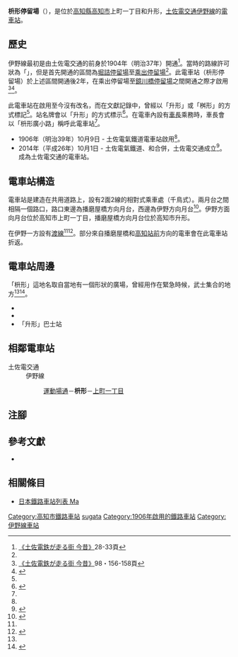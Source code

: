{{NoteTA|G1=Transport}}
{{Infobox station
|公司色 = #3399cc
|站名 = 枡形
|圖片 = Tosa-den masugata sta01n3200.jpg
|圖片說明 = 伊野方向月台
|日文原名 = 枡形
|平假名 = ますがた
|羅馬拼音 = Masugata
|副站名 = 
|所在地 = {{JPN}}[[高知縣|高知縣]][[高知市|高知市]]上町一丁目、升形
|座標 = {{coord|33|33|26.85|N|133|31|39.36|E|type:railwaystation_region:JP-24|display=inline,title}}
|車站構造 = [[地面車站|地面車站]]
|月台配置 = 2面2線
|啟用年月日 = 1906年（明治39年）10月9日
|廢站年月日 = 
|乘客人數 = 
|上下車人次 = 
|統計年度 = 
|轉車 =
|全寬備註 = 
|adjacent = {{Adjacent stations|system=土佐電交通|line=伊野線|left=運動場通|right=上町一丁目|note-left=0.2km|note-mid=距離[[播磨屋橋停留場|播磨屋橋]]1.5km|note-right=0.2km}}
}}
'''枡形停留場'''（{{jpn|j=枡形停留場|hg=ますがたていりゅうじょう|rm=Masugata teiryūjō|f=y}}），是位於[[高知縣|高知縣]][[高知市|高知市]]上町一丁目和升形，[[土佐電交通|土佐電交通]][[伊野線|伊野線]]的[[電車站|電車站]]。

== 歷史 ==
伊野線最初是由土佐電交通的前身{{Translink|ja|土佐電気鉄道|土佐電氣鐵道}}於1904年（明治37年）開通<ref name=konjaku>[[#konjaku|《土佐電鉄が走る街 今昔》]]28-33頁</ref>。當時的路線許可狀為「{{lang|ja|高知市本町字'''升形'''ヨリ同町字堀詰ニ至ル}}」，但是首先開通的區間為[[堀詰停留場|堀詰停留場]]至[[運動場通停留場|乘出停留場]]<ref name=konjaku/>。此電車站（枡形停留場）於上述區間開通後2年，在乘出停留場至[[鏡川橋停留場|鏡川橋停留場]]之間開通之際才啟用<ref name=konjaku2>[[#konjaku|《土佐電鉄が走る街 今昔》]]98・156-158頁</ref><ref name=chizu60>{{Cite book|author=[[今尾惠介|今尾惠介]]（監修） |title={{Translink|ja|日本鉄道旅行地図帳|日本鐵道旅行地圖帳}} |publisher=[[新潮社|新潮社]] |volume=11 中国四国 |year=2009 |isbn=978-4-10-790029-6 |page=60|language=ja}}</ref>。

此電車站在啟用至今沒有改名，而在文獻記錄中，曾經以「升形」或「桝形」的方式標記<ref name=chizu60/>。站名牌會以「升形」的方式標示<ref>{{Cite book|title=路面電車はゆく 高知 |year=1998 |publisher={{Translink|ja|高知新聞社}} |isbn=4-87503-268-4 |page=88|language=ja}}</ref>。在電車內設有[[車長|車長]]乘務時，車長會以「枡形廣小路」稱呼此電車站<ref name=konjaku/>。
* 1906年（明治39年）10月9日 - 土佐電氣鐵道電車站啟用<ref name=konjaku2/>。
* 2014年（平成26年）10月1日 - 土佐電氣鐵道、{{Translink|ja|高知県交通|高知縣交通}}和{{Translink|ja|土佐電ドリームサービス|土佐電Dream Service}}合併，土佐電交通成立<ref>{{Cite news |title=とさでん交通：「再出発」 「便利な市民の足に」高知で設立式 新デザインの車両披露 |newspaper=[[毎日新聞|毎日新聞]] |date=2014-10-02 |author=上野宏人 |publisher=毎日新聞社|language=ja}}</ref>。成為土佐電交通的電車站。

== 電車站構造 ==
電車站是建造在共用道路上，設有2面2線的相對式乘車處（千鳥式）。兩月台之間相隔一個路口，路口東邊為播磨屋橋方向月台，西邊為伊野方向月台<ref name=line>{{Cite book|author=川島令三 |authorlink=川島令三 |title=四国・九州ライン 全線・全駅・全配線 |year=2013 |publisher=[[講談社|講談社]] |series=【図説】 日本の鉄道 |isbn=978-4-06-295161-6 |volume=第2巻 四国西部エリア |pages=41・93頁|language=ja}}</ref>。伊野方面向月台位於高知市上町一丁目，播磨屋橋方向月台位於高知市升形。

在伊野一方設有[[渡線|渡線]]<ref name=line/><ref>{{Cite book|author=川島令三 |title={{Translink|ja|全国鉄道事情大研究|全國鐵道事情大研究}} |year=2007 |publisher={{Translink|ja|草思社}} |isbn=978-4-7942-1615-1 |volume=四國篇 |page=292|language=ja}}</ref>。部分來自播磨屋橋和[[高知站|高知站前]]方向的電車會在此電車站折返。

== 電車站周邊 ==
「枡形」這地名取自當地有一個{{Translink|ja|枡}}形狀的廣場，曾經用作在緊急時候，武士集合的地方<ref name=konjaku/><ref>{{Cite web |url=http://www.himawarimilk.co.jp/diary/?No=94 |title=お正月の御駆初（おのりぞめ） |accessdate=2017-05-16 |date=2003-07-19 |work=今日のにっこりひまわり |publisher={{Translink|ja|ひまわり乳業|向日葵乳業}} |language=ja |archive-date=2016-11-19 |archive-url=https://web.archive.org/web/20161119114014/http://himawarimilk.co.jp/diary/?No=94 |dead-url=no }}</ref>。
* {{Translink|ja|龍馬郵便局|龍馬郵局}}
* {{Translink|ja|国道33号|國道33號 (日本)|國道33號}}
* 「升形」巴士站

== 相鄰電車站 ==
; 土佐電交通
: 伊野線
:: [[運動場通停留場|運動場通]]－'''枡形'''－[[上町一丁目停留場|上町一丁目]]
== 注腳 ==
{{Reflist}}
== 參考文獻 ==
* {{Cite book|author=土佐電鉄の電車とまちを愛する会 |title=土佐電鉄が走る街 今昔 |year=2006 |publisher=[[JTB出版|JTB出版]] |series=JTB Can Books |isbn=4-533-06411-6|language=ja |ref=konjaku}}
== 相關條目 ==
{{Commonscat|Masugata Station}}
* [[日本鐵路車站列表_Ma|日本鐵路車站列表 Ma]]
{{伊野線}}
{{DEFAULTSORT:Masugata}}
[[Category:高知市鐵路車站|Category:高知市鐵路車站]]
[[Category:日本鐵路車站_Ma|sugata]]
[[Category:1906年啟用的鐵路車站|Category:1906年啟用的鐵路車站]]
[[Category:伊野線車站|Category:伊野線車站]]